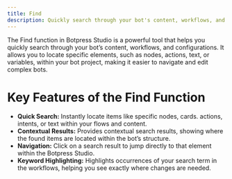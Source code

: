 ```yaml
---
title: Find
description: Quickly search through your bot's content, workflows, and configurations.
---
```


The Find function in Botpress Studio is a powerful tool that helps you quickly search through your bot’s content, workflows, and configurations. It allows you to locate specific elements, such as nodes, actions, text, or variables, within your bot project, making it easier to navigate and edit complex bots.

# Key Features of the Find Function

* **Quick Search:** Instantly locate items like specific nodes, cards. actions, intents, or text within your flows and content.
* **Contextual Results:** Provides contextual search results, showing where the found items are located within the bot’s structure.
* **Navigation:** Click on a search result to jump directly to that element within the Botpress Studio.
* **Keyword Highlighting:** Highlights occurrences of your search term in the workflows, helping you see exactly where changes are needed.
